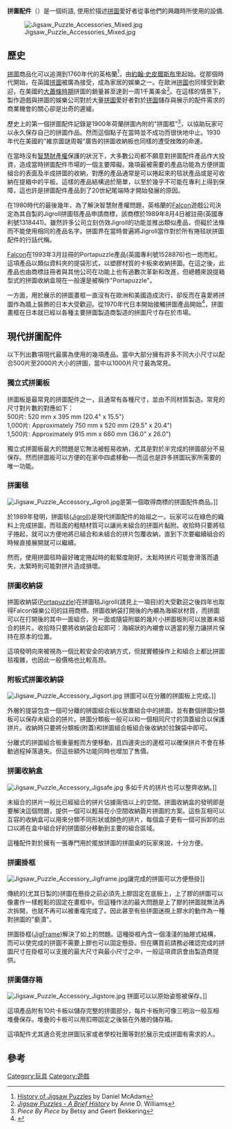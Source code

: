 '''拼圖配件'''（{{lang-en|'''Jigsaw Puzzle Accessories'''}}）是一個術語, 使用於描述[[拼圖|拼圖]]愛好者從事他們的興趣時所使用的設備.

[[Image:Jigsaw_Puzzle_Accessories_Mixed.jpg|thumb]]

==歷史==

[[拼圖|拼圖]]商品化可以追溯到1760年代的英格蘭<ref>[http://www.jigsaw-puzzle.org/jigsaw-puzzle-history.html History of Jigsaw Puzzles] {{Wayback|url=http://www.jigsaw-puzzle.org/jigsaw-puzzle-history.html |date=20140211155914 }} by Daniel McAdam</ref>，由[[約翰·史皮爾斯布里|約翰·史皮爾斯布里]]起始。從那個時代開始，在英國[[拼圖|拼圖]]被廣為接受，成為家居的娛樂之一。在歐洲[[拼圖|拼圖]]也同樣受到歡迎，在美國的[[大蕭條時期|大蕭條時期]]拼圖的銷量甚至達到一周1千萬美金<ref>[http://www.mgcpuzzles.com/mgcpuzzles/puzzle_history/ ''Jigsaw Puzzles - A Brief History''] {{Wayback|url=http://www.mgcpuzzles.com/mgcpuzzles/puzzle_history/ |date=20201130142208 }} by Anne D. Williams</ref>。在這樣的情景下，製作遊戲與拼圖的娛樂公司對於大量[[拼圖|拼圖]]愛好者對於[[拼圖|拼圖]]儲存與展示的配件需求的商業機會的關心卻是出奇的遲緩。

歷史上的第一個拼圖配件記錄是1900年荷蘭拼圖內附的"拼圖框"<ref>''Piece By Piece'' by Betsy and Geert Bekkering</ref>，以協助玩家可以永久保存自己的拼圖作品。然而這個點子在當時並不成功而很快地中止。1930年代在美國的"維京圖謎周報"廣告的拼圖收納板也同樣的遭受挫敗的命運。

在當時沒有[[智慧財產權|智慧財產權]]保護的狀況下，大多數公司都不願意對拼圖配件產品作大投資，造成當時拼圖配件市場的一個主要障礙。幾項最被需要的產品功能為方便拼圖組合的表面及半成拼圖的收納，對應的產品通常是可以捲起來的毯狀產品或是可收納在提箱中的平板。這樣的產品結構過於簡單，以至於幾乎不可能在專利上得到保障，這也許是拼圖配件產品到了20世紀尾端時才開始發展的原因。

在1980時代的最後幾年，為了解決智慧財產權問題，英格蘭的[[Falcon|Falcon]]遊戲公司決定為其自製的Jigroll拼圖毯產品申請商標，該商標於1989年8月4日被註冊(英國專利號1318441)。雖然許多公司立刻仿效Jigroll的功能並推出類似產品，但礙於法條而不能使用相同的產品名字。拼圖界在當時普遍將Jigroll當作對於所有捲毯狀拼圖配件的行話代稱。

[[Falcon|Falcon]]在1993年3月註冊的Portapuzzle產品(英國專利號1528876)也一炮而紅。這項產品以類似資料夾的提袋形式，以塑膠材質的卡板來收納拼圖。在這之後，此產品也由商標註冊者與其他公司在功能上也有過數次革新和改進，但總體來說提箱型式的拼圖收納盒現在一般還是被稱作"Portapuzzle"。

一方面，用於展示的拼圖畫框一直沒有在歐洲和美國造成流行，卻反而在喜愛將拼圖作為牆上裝飾的日本大受歡迎。從1970年代日本開始接觸拼圖產品開始<ref>{{Cite web |url=http://imaginatorium.org/shop/yanoman.htm |title=Imaginatorium Japanese Jigsaws |access-date=2012-02-14 |archive-date=2021-02-11 |archive-url=https://web.archive.org/web/20210211175157/https://imaginatorium.org/shop/yanoman.htm |dead-url=no }}</ref>，拼圖畫框在日本就已經以各種主要拼圖製造商製造的拼圖尺寸存在於市場。

==現代拼圖配件==

以下列出數項現代最廣為使用的幾項產品。當中大部分擁有許多不同大小尺寸以配合500片至2000片大小的拼圖，當中以1000片尺寸最為常見。 

===獨立式拼圖板===

拼圖板是最常見的拼圖配件之一，且通常有各種尺寸，並由不同材質製造。常見的尺寸對片數的對應如下：<br />
500片: 520 mm x 395 mm (20.4" x 15.5")<br />  
1,000片: Approximately 750 mm x 520 mm (29.5" x 20.4")<br />
1,500片: Approximately 915 mm x 660 mm (36.0" x 26.0")

獨立式拼圖板最大的問題是它無法被輕易收納，尤其是對於半完成的拼圖部分不易保存。然而拼圖板可以方便的在家中四處移動──而這也是許多拼圖玩家所需要的唯一功能。

===拼圖毯===

[[Image:Jigsaw_Puzzle_Accessory_Jigroll.jpg|thumb]]是第一個取得商標的拼圖配件商品。]]

於1989年發明，拼圖毯([[Jigroll|Jigroll]])是現代拼圖配件的始祖之一。玩家可以在綠色的織料上完成拼圖，而毯面的粗糙材質可以讓尚未組合的拼圖片黏附。收拾時只要將毯子捲起，就可以方便地將已組合和未組合的拼片包覆收納，直到下次要繼續組合的時候直接展開就可以繼續。

然而，使用拼圖毯時最好確定捲起時的鬆緊度剛好。太鬆時拼片可能會滑落而遺失，太緊時則可能對拼片造成損壞。

===拼圖收納袋===

拼圖收納袋([[Portapuzzle|Portapuzzle]])在拼圖毯Jigroll(請見上一項目)的大受歡迎之後四年也取得Falcon娛樂公司的註冊商標。拼圖收納袋打開後的內襯為海綿狀材質，而拼圖可以在打開後的其中一面組合，另一面或隨袋附屬的幾片小拼圖板則可以放置未組合的拼片。收拾時只要將收納袋合起即可：海綿狀的內襯會以適當的壓力讓拼片保持在原本的位置。

這項發明向來被視為一個比較安全的收納方式，但就實體操作上和組合上都比拼圖毯複雜，也因此一般價格也比較高昂。

===附板式拼圖收納袋===

[[Image:Jigsaw_Puzzle_Accessory_Jigsort.jpg|thumb]] 拼圖可以在分離的拼圖板上完成。]]

外層的提袋包含一個可分離的拼圖組合板以放置組合中的拼圖，並有數個拼圖分類板可以保存未組合的拼片。拼圖分類板一般可以和一個相同尺寸的頂蓋組合以保護拼片。收納時只要將分類板(附蓋)和拼圖組合板組合後收納於拉鍊袋中即可。

分離式的拼圖組合板重量輕而方便移動，且四邊突出的邊框可以確保拼片不會在移動過程掉落遺失。但這些額外功能同時也增加了售價。

===拼圖收納盒===

[[Image:Jigsaw_Puzzle_Accessory_Jigsafe.jpg|thumb]] 多如千片的拼片也可以整齊收納。]]

未組合的拼片一般比已經組合的拼片佔據兩倍以上的空間。拼圖收納盒的發明即是要解決這個問題，提供一個可以輕易在小空間收納簽片拼圖的方案。這些互相可以互容的收納盒可以用來分類不同形狀或顏色的拼片，每個盒子更有一個可拆卸的出口以將在盒中組合好的拼圖部分移動到主要的組合區域。

這種配件對於擁有一張專門用於擺放拼圖的拼圖桌的玩家來說，十分方便。

===拼圖掛框===

[[Image:Jigsaw_Puzzle_Accessory_Jigframe.jpg|thumb]]讓完成的拼圖可以方便懸掛]]

傳統的(尤其日製的)拼圖在懸掛之前必須先上膠固定在底板上，上了膠的拼圖可以像畫作一樣輕鬆的固定在畫框中。但這種作法的最大問題是上了膠的拼圖就無法再次拆開，也就不再可以被重複完成了。因此甚至有些拼圖迷視上膠水的動作為一種對拼圖的"褻瀆"。 

拼圖掛框([https://web.archive.org/web/20120208133946/http://www.jigthings.com/JigsawFRAMES/ JigFrame])解決了如上的問題。這種掛框內含一個淺淺的抽屜式結構，而可以使完成的拼圖不需要上膠也可以固定懸掛。但在購買前請務必確認完成的拼圖尺寸在掛框可以支援的最大尺寸與最小尺寸之中，一般這項資訊會由製造商提供。

===拼圖儲存箱===

[[Image:Jigsaw_Puzzle_Accessory_Jigstore.jpg|thumb]] 拼圖可以以原始姿態被保存。]]

這項產品附有10片卡板以儲存完整的拼圖部分，每片卡板則可像三明治一般互相堆疊保存。堆疊的卡板可以用扣帶固定之後裝在外層的儲存箱。

這項配件尤其適合死忠拼圖玩家或者學校社團等對於展示完成拼圖有需求的人。

==參考==
<references/>

[[Category:玩具|Category:玩具]]
[[Category:遊戲|Category:遊戲]]